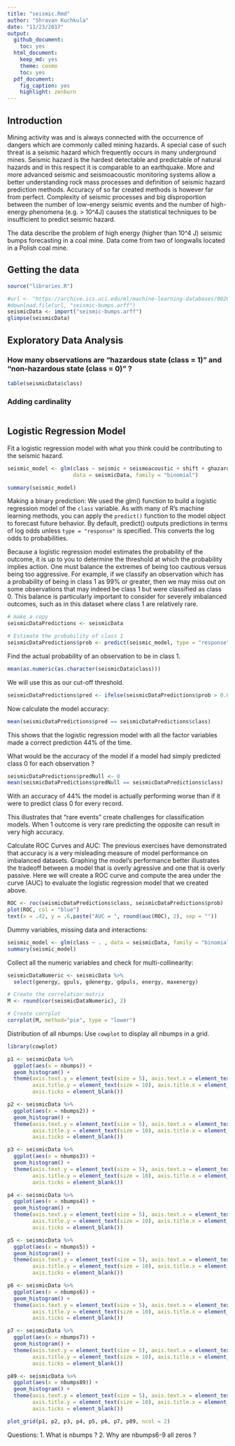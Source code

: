 ```yaml
---
title: "seismic.Rmd"
author: "Shravan Kuchkula"
date: "11/23/2017"
output:
  github_document:
    toc: yes
  html_document:
    keep_md: yes
    theme: cosmo
    toc: yes
  pdf_document:
    fig_caption: yes
    highlight: zenburn
---
```


## Introduction

Mining activity was and is always connected with the occurrence of dangers which are commonly called mining hazards. A special case of such threat is a seismic hazard which frequently occurs in many underground mines. Seismic hazard is the hardest detectable and predictable of natural hazards and in this respect it is comparable to an earthquake. More and more advanced seismic and seismoacoustic monitoring systems allow a better understanding rock mass processes and definition of seismic hazard prediction methods. Accuracy of so far created methods is however far from perfect. Complexity of seismic processes and big disproportion between the number of low-energy seismic events and the number of high-energy phenomena (e.g. > 10^4J) causes the statistical techniques to be insufficient to predict seismic hazard.

The data describe the problem of high energy (higher than 10^4 J) seismic bumps forecasting in a coal mine. Data come from two of longwalls located in a Polish coal mine.

## Getting the data

```r
source("libraries.R")
```


```r
#url <- "https://archive.ics.uci.edu/ml/machine-learning-databases/00266/seismic-bumps.arff"
#download.file(url, "seismic-bumps.arff")
seismicData <- import("seismic-bumps.arff")
glimpse(seismicData)
```

## Exploratory Data Analysis

### How many observations are "hazardous state (class = 1)" and "non-hazardous state (class = 0)" ?

```r
table(seismicData$class)
```

### Adding cardinality
```r

```



## Logistic Regression Model

Fit a logistic regression model with what you think could be contributing to the seismic hazard. 

```r
seismic_model <- glm(class ~ seismic + seismoacoustic + shift + ghazard,
                     data = seismicData, family = "binomial")

summary(seismic_model)
```

Making a binary prediction:
We used the glm() function to build a logistic regression model of the `class` variable. As with many of R's machine learning methods, you can apply the `predict()` function to the model object to forecast future behavior. By default, predict() outputs predictions in terms of log odds unless `type = "response"` is specified. This converts the log odds to probabilities.

Because a logistic regression model estimates the probability of the outcome, it is up to you to determine the threshold at which the probability implies action. One must balance the extremes of being too cautious versus being too aggressive. For example, if we classify an observation which has a probability of being in class 1 as 99% or greater, then we may miss out on some observations that may indeed be class 1 but were classified as class 0. This balance is particularly important to consider for severely imbalanced outcomes, such as in this dataset where class 1 are relatively rare.

```r
# make a copy
seismicDataPredictions <- seismicData

# Estimate the probability of class 1
seismicDataPredictions$prob <- predict(seismic_model, type = "response")
```

Find the actual probability of an observation to be in class 1.
```r
mean(as.numeric(as.character(seismicData$class)))
```

We will use this as our cut-off threshold.

```r
seismicDataPredictions$pred <- ifelse(seismicDataPredictions$prob > 0.0657, 1, 0)
```

Now calculate the model accuracy:
```r
mean(seismicDataPredictions$pred == seismicDataPredictions$class)
```

This shows that the logistic regression model with all the factor variables made a correct prediction 44% of the time. 

What would be the accuracy of the model if a model had simply predicted class 0 for each observation ?

```r
seismicDataPredictions$predNull <- 0
mean(seismicDataPredictions$predNull == seismicDataPredictions$class)
```

With an accuracy of 44% the model is actually performing worse than if it were to predict class 0 for every record.

This illustrates that "rare events" create challenges for classification models. When 1 outcome is very rare predicting the opposite can result in very high accuracy. 

Calculate ROC Curves and AUC:
The previous exercises have demonstrated that accuracy is a very misleading measure of model performance on imbalanced datasets. Graphing the model's performance better illustrates the tradeoff between a model that is overly agressive and one that is overly passive. Here we will create a ROC curve and compute the area under the curve (AUC) to evaluate the logistic regression model that we created above.

```r
ROC <- roc(seismicDataPredictions$class, seismicDataPredictions$prob)
plot(ROC, col = "blue")
text(x = .42, y = .6,paste("AUC = ", round(auc(ROC), 2), sep = ""))
```

Dummy variables, missing data and interactions:

```r
seismic_model <- glm(class ~ . , data = seismicData, family = "binomial")
summary(seismic_model)
```

Collect all the numeric variables and check for multi-collinearity:

```r
seismicDataNumeric <- seismicData %>%
  select(genergy, gpuls, gdenergy, gdpuls, energy, maxenergy)
```

```r
# Create the correlation matrix
M <- round(cor(seismicDataNumeric), 2)

# Create corrplot
corrplot(M, method="pie", type = "lower")
```

Distribution of all nbumps: Use `cowplot` to display all nbumps in a grid.
```r
library(cowplot)

p1 <- seismicData %>%
  ggplot(aes(x = nbumps)) +
  geom_histogram() +
  theme(axis.text.y = element_text(size = 5), axis.text.x = element_text(size = 5),
        axis.title.y = element_text(size = 10), axis.title.x = element_text(size = 10),
        axis.ticks = element_blank())

p2 <- seismicData %>%
  ggplot(aes(x = nbumps2)) +
  geom_histogram() +
  theme(axis.text.y = element_text(size = 5), axis.text.x = element_text(size = 5),
        axis.title.y = element_text(size = 10), axis.title.x = element_text(size = 10),
        axis.ticks = element_blank())

p3 <- seismicData %>%
  ggplot(aes(x = nbumps3)) +
  geom_histogram() +
  theme(axis.text.y = element_text(size = 5), axis.text.x = element_text(size = 5),
        axis.title.y = element_text(size = 10), axis.title.x = element_text(size = 10),
        axis.ticks = element_blank())

p4 <- seismicData %>%
  ggplot(aes(x = nbumps4)) +
  geom_histogram() +
  theme(axis.text.y = element_text(size = 5), axis.text.x = element_text(size = 5),
        axis.title.y = element_text(size = 10), axis.title.x = element_text(size = 10),
        axis.ticks = element_blank())

p5 <- seismicData %>%
  ggplot(aes(x = nbumps5)) +
  geom_histogram() +
  theme(axis.text.y = element_text(size = 5), axis.text.x = element_text(size = 5),
        axis.title.y = element_text(size = 10), axis.title.x = element_text(size = 10),
        axis.ticks = element_blank())

p6 <- seismicData %>%
  ggplot(aes(x = nbumps6)) +
  geom_histogram() +
  theme(axis.text.y = element_text(size = 5), axis.text.x = element_text(size = 5),
        axis.title.y = element_text(size = 10), axis.title.x = element_text(size = 10),
        axis.ticks = element_blank())

p7 <- seismicData %>%
  ggplot(aes(x = nbumps7)) +
  geom_histogram() + 
  theme(axis.text.y = element_text(size = 5), axis.text.x = element_text(size = 5),
        axis.title.y = element_text(size = 10), axis.title.x = element_text(size = 10),
        axis.ticks = element_blank())

p89 <- seismicData %>%
  ggplot(aes(x = nbumps89)) +
  geom_histogram() +
  theme(axis.text.y = element_text(size = 5), axis.text.x = element_text(size = 5),
        axis.title.y = element_text(size = 10), axis.title.x = element_text(size = 10),
        axis.ticks = element_blank())

plot_grid(p1, p2, p3, p4, p5, p6, p7, p89, ncol = 2)

```




Questions:
1. What is nbumps ?
2. Why are nbumps6-9 all zeros ?



